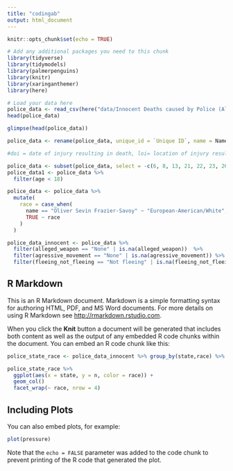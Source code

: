 ```yaml
---
title: "codingab"
output: html_document
---
```


```r
knitr::opts_chunk$set(echo = TRUE)
```

```r
# Add any additional packages you need to this chunk
library(tidyverse)
library(tidymodels)
library(palmerpenguins)
library(knitr)
library(xaringanthemer)
library(here)
```

```r
# Load your data here
police_data <- read_csv(here("data/Innocent Deaths caused by Police (All time).csv"))
head(police_data)

glimpse(head(police_data))

police_data <- rename(police_data, unique_id = `Unique ID`, name = Name, age = Age, gender = Gender, race = Race, doi = `Date of injury resulting in death (month/day/year)`, loi_address = `Location of injury (address)`, state = State, lod_zip_code = `Location of death (zip code)` , lod_county = `Location of death (county)`, latitude = Latitude, longitude = Longitude,  agency_involved = `Agency or agencies involved`, hlof = `Highest level of force`, alleged_weapon = `Alleged weapon`, agressive_movement = `Aggressive physical movement`, fleeing_not_fleeing = `Fleeing/Not fleeing`, description_temp = `Description Temp`, dispositions_exclusions =`Dispositions/Exclusions INTERNAL USE, NOT FOR ANALYSIS`, iuof = `Intended use of force (Developing)`, mental_illness = `Foreknowledge of mental illness`)

#doi = date of injury resulting in death, loi= location of injury resulting in death, lod = location of death, hlof = highest level of force, iuof = intended use of force

police_data <- subset(police_data, select = -c(6, 8, 13, 21, 22, 23, 26))
police_data1 <- police_data %>%
  filter(age < 18)

police_data <- police_data %>% 
  mutate(
    race = case_when(
      name == "Oliver Sevin Frazier-Savoy" ~ "European-American/White",
      TRUE ~ race
    )
  )

police_data_innocent <- police_data %>%
  filter(alleged_weapon == "None" | is.na(alleged_weapon))  %>%
  filter(agressive_movement == "None" | is.na(agressive_movement)) %>%
  filter(fleeing_not_fleeing == "Not fleeing" | is.na(fleeing_not_fleeing))
```
## R Markdown

This is an R Markdown document. Markdown is a simple formatting syntax for authoring HTML, PDF, and MS Word documents. For more details on using R Markdown see <http://rmarkdown.rstudio.com>.

When you click the **Knit** button a document will be generated that includes both content as well as the output of any embedded R code chunks within the document. You can embed an R code chunk like this:

```r
police_state_race <- police_data_innocent %>% group_by(state,race) %>% count(state)

police_state_race %>%
  ggplot(aes(x = state, y = n, color = race)) +
  geom_col() 
  facet_wrap(~ race, nrow = 4)
```

## Including Plots

You can also embed plots, for example:

```r
plot(pressure)
```

Note that the `echo = FALSE` parameter was added to the code chunk to prevent printing of the R code that generated the plot.
